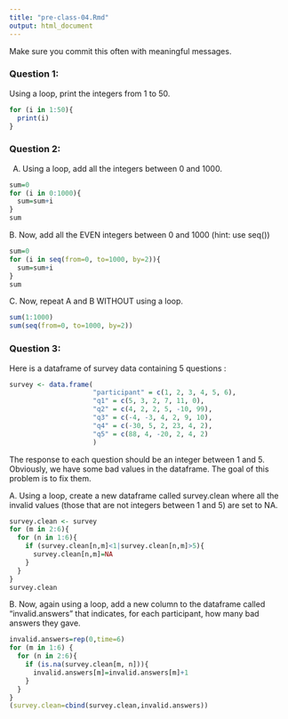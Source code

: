 ```yaml
---
title: "pre-class-04.Rmd"
output: html_document
---
```


Make sure you commit this often with meaningful messages. 

### Question 1:
Using a loop, print the integers from 1 to 50. 
```r
for (i in 1:50){
  print(i)
}
```

### Question 2:
A.  Using a loop, add all the integers between 0 and 1000.
```r
sum=0
for (i in 0:1000){
  sum=sum+i
}
sum
```
B. Now, add all the EVEN integers between 0 and 1000 (hint: use seq())
```r
sum=0
for (i in seq(from=0, to=1000, by=2)){
  sum=sum+i
}
sum
```

C. Now, repeat A and B WITHOUT using a loop.
```r
sum(1:1000)
sum(seq(from=0, to=1000, by=2))
```

### Question 3:

Here is a dataframe of survey data containing 5 questions :

```r
survey <- data.frame(
                     "participant" = c(1, 2, 3, 4, 5, 6),
                     "q1" = c(5, 3, 2, 7, 11, 0),
                     "q2" = c(4, 2, 2, 5, -10, 99),
                     "q3" = c(-4, -3, 4, 2, 9, 10),
                     "q4" = c(-30, 5, 2, 23, 4, 2),
                     "q5" = c(88, 4, -20, 2, 4, 2)
                     )
```
The response to each question should be an integer between 1 and 5. Obviously, we have some bad values in the dataframe. The goal of this problem is to fix them.

A. Using a loop, create a new dataframe called survey.clean where all the invalid values (those that are not integers between 1 and 5) are set to NA.
```r
survey.clean <- survey
for (m in 2:6){
  for (n in 1:6){
    if (survey.clean[n,m]<1|survey.clean[n,m]>5){
      survey.clean[n,m]=NA
    }
  }
}
survey.clean
```


B. Now, again using a loop, add a new column to the dataframe called “invalid.answers” that indicates, for each participant, how many bad answers they gave.
```r
invalid.answers=rep(0,time=6)
for (m in 1:6) {
  for (n in 2:6){
    if (is.na(survey.clean[m, n])){
      invalid.answers[m]=invalid.answers[m]+1
    }
  }
}
(survey.clean=cbind(survey.clean,invalid.answers))
```
